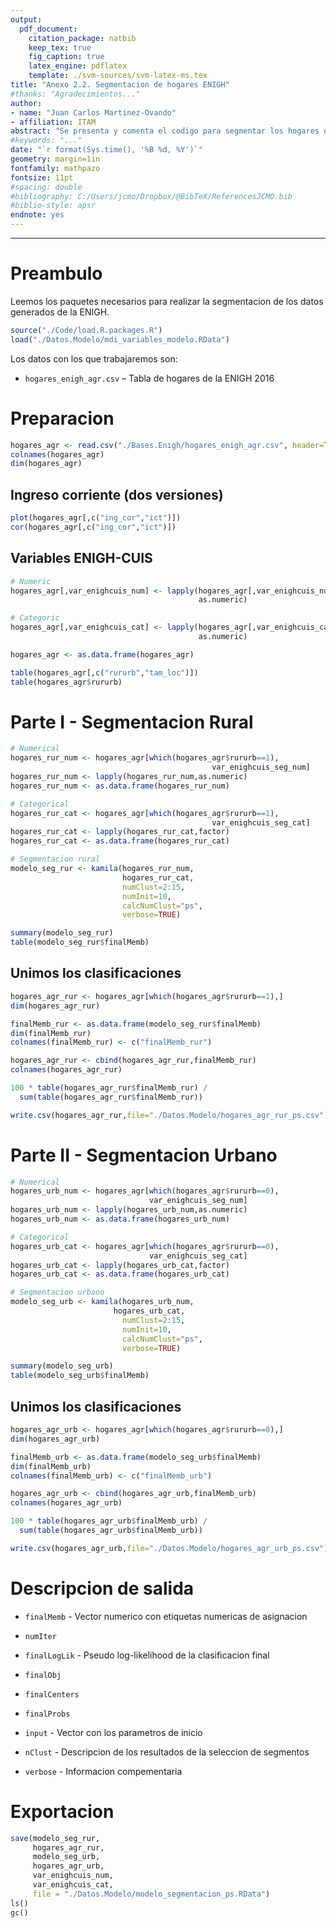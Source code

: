 ```yaml
---
output: 
  pdf_document:
    citation_package: natbib
    keep_tex: true
    fig_caption: true
    latex_engine: pdflatex
    template: ./svm-sources/svm-latex-ms.tex
title: "Anexo 2.2. Segmentacion de hogares ENIGH"
#thanks: "Agradecimientos..."
author: 
- name: "Juan Carlos Martinez-Ovando"
- affiliation: ITAM
abstract: "Se presenta y comenta el codigo para segmentar los hogares de la ENIGH 2016"
#keywords: "..."
date: "`r format(Sys.time(), '%B %d, %Y')`"
geometry: margin=1in
fontfamily: mathpazo
fontsize: 11pt
#spacing: double
#bibliography: C:/Users/jcmo/Dropbox/@BibTeX/ReferencesJCMO.bib
#biblio-style: apsr
endnote: yes
---
```


----------------

# Preambulo

Leemos los paquetes necesarios para realizar la segmentacion de los datos generados de la ENIGH.

```r
source("./Code/load.R.packages.R")
load("./Datos.Modelo/mdi_variables_modelo.RData")
```

Los datos con los que trabajaremos son:

* `hogares_enigh_agr.csv` -- Tabla de hogares de la ENIGH 2016  

# Preparacion

```r
hogares_agr <- read.csv("./Bases.Enigh/hogares_enigh_agr.csv", header=TRUE)
colnames(hogares_agr)
dim(hogares_agr)
```

## Ingreso corriente (dos versiones)

```r
plot(hogares_agr[,c("ing_cor","ict")])
cor(hogares_agr[,c("ing_cor","ict")])
```

## Variables ENIGH-CUIS

```r
# Numeric
hogares_agr[,var_enighcuis_num] <- lapply(hogares_agr[,var_enighcuis_num],
                                          as.numeric)

# Categoric
hogares_agr[,var_enighcuis_cat] <- lapply(hogares_agr[,var_enighcuis_cat],
                                          as.numeric)

hogares_agr <- as.data.frame(hogares_agr)

table(hogares_agr[,c("rururb","tam_loc")])
table(hogares_agr$rururb)
```

# Parte I - Segmentacion Rural

```r
# Numerical
hogares_rur_num <- hogares_agr[which(hogares_agr$rururb==1),
                                             var_enighcuis_seg_num]
hogares_rur_num <- lapply(hogares_rur_num,as.numeric)
hogares_rur_num <- as.data.frame(hogares_rur_num)

# Categorical
hogares_rur_cat <- hogares_agr[which(hogares_agr$rururb==1),
                                             var_enighcuis_seg_cat]
hogares_rur_cat <- lapply(hogares_rur_cat,factor)
hogares_rur_cat <- as.data.frame(hogares_rur_cat)

# Segmentacion rural
modelo_seg_rur <- kamila(hogares_rur_num, 
                         hogares_rur_cat,
                         numClust=2:15,
                         numInit=10,
                         calcNumClust="ps",
                         verbose=TRUE)

summary(modelo_seg_rur)
table(modelo_seg_rur$finalMemb)
```

## Unimos los clasificaciones

```r
hogares_agr_rur <- hogares_agr[which(hogares_agr$rururb==1),]
dim(hogares_agr_rur)

finalMemb_rur <- as.data.frame(modelo_seg_rur$finalMemb)
dim(finalMemb_rur)
colnames(finalMemb_rur) <- c("finalMemb_rur") 

hogares_agr_rur <- cbind(hogares_agr_rur,finalMemb_rur)
colnames(hogares_agr_rur)  

100 * table(hogares_agr_rur$finalMemb_rur) / 
  sum(table(hogares_agr_rur$finalMemb_rur))

write.csv(hogares_agr_rur,file="./Datos.Modelo/hogares_agr_rur_ps.csv")
```

# Parte II - Segmentacion Urbano

```r
# Numerical
hogares_urb_num <- hogares_agr[which(hogares_agr$rururb==0), 
                               var_enighcuis_seg_num]
hogares_urb_num <- lapply(hogares_urb_num,as.numeric)
hogares_urb_num <- as.data.frame(hogares_urb_num)

# Categorical
hogares_urb_cat <- hogares_agr[which(hogares_agr$rururb==0), 
                               var_enighcuis_seg_cat]
hogares_urb_cat <- lapply(hogares_urb_cat,factor)
hogares_urb_cat <- as.data.frame(hogares_urb_cat)

# Segmentacion urbano
modelo_seg_urb <- kamila(hogares_urb_num, 
                       hogares_urb_cat,
                         numClust=2:15,
                         numInit=10,
                         calcNumClust="ps",
                         verbose=TRUE)

summary(modelo_seg_urb)
table(modelo_seg_urb$finalMemb)
```

## Unimos los clasificaciones

```r
hogares_agr_urb <- hogares_agr[which(hogares_agr$rururb==0),]
dim(hogares_agr_urb)

finalMemb_urb <- as.data.frame(modelo_seg_urb$finalMemb)
dim(finalMemb_urb)
colnames(finalMemb_urb) <- c("finalMemb_urb") 

hogares_agr_urb <- cbind(hogares_agr_urb,finalMemb_urb)
colnames(hogares_agr_urb)

100 * table(hogares_agr_urb$finalMemb_urb) / 
  sum(table(hogares_agr_urb$finalMemb_urb))

write.csv(hogares_agr_urb,file="./Datos.Modelo/hogares_agr_urb_ps.csv")
```

# Descripcion de salida

* `finalMemb` - Vector numerico con etiquetas numericas de asignacion

* `numIter`

* `finalLogLik`	- Pseudo log-likelihood de la clasificacion final

* `finalObj`	

* `finalCenters`	

* `finalProbs`	

* `input` - Vector con los parametros de inicio

* `nClust` - Descripcion de los resultados de la seleccion de segmentos

* `verbose`	- Informacion compementaria

# Exportacion

```r
save(modelo_seg_rur,
     hogares_agr_rur,
     modelo_seg_urb, 
     hogares_agr_urb,
     var_enighcuis_num,
     var_enighcuis_cat,
     file = "./Datos.Modelo/modelo_segmentacion_ps.RData")
ls()
gc()
```